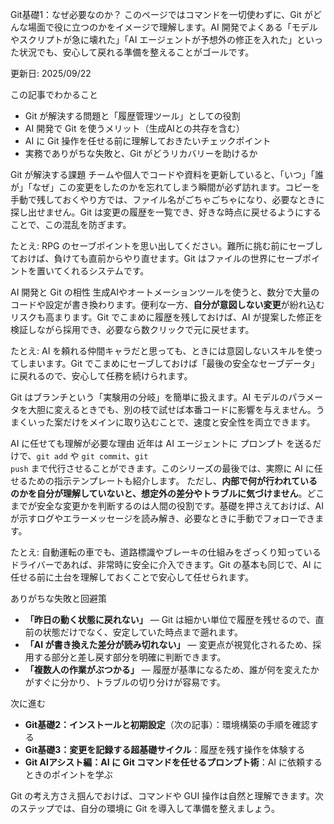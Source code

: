 ---
---


<Heading level={1}>Git基礎1：なぜ必要なのか？</Heading>
<Text>
  このページではコマンドを一切使わずに、Git がどんな場面で役に立つのかをイメージで理解します。AI 開発でよくある「モデルやスクリプトが急に壊れた」「AI エージェントが予想外の修正を入れた」といった状況でも、安心して戻れる準備を整えることがゴールです。
</Text>
<div className="mt-4 inline-flex items-center gap-1.5 rounded-full bg-emerald-50 px-2.5 py-1 text-xs/5 font-semibold text-emerald-800 ring-1 ring-emerald-200 dark:bg-emerald-400/10 dark:text-emerald-200 dark:ring-emerald-300/30">
  <span className="tracking-wide">更新日: 2025/09/22</span>
</div>

<Divider soft className="my-10" />

<Subheading level={2}>この記事でわかること</Subheading>
<ul className="mt-4 space-y-3 text-base/7 text-gray-700 dark:text-gray-300">
  <li>Git が解決する問題と「履歴管理ツール」としての役割</li>
  <li>AI 開発で Git を使うメリット（生成AIとの共存を含む）</li>
  <li>AI に Git 操作を任せる前に理解しておきたいチェックポイント</li>
  <li>実務でありがちな失敗と、Git がどうリカバリーを助けるか</li>
</ul>

<Divider soft className="my-10" />

<Subheading level={2}>Git が解決する課題</Subheading>
<Text className="mt-3">
  チームや個人でコードや資料を更新していると、「いつ」「誰が」「なぜ」この変更をしたのかを忘れてしまう瞬間が必ず訪れます。コピーを手動で残しておくやり方では、ファイル名がごちゃごちゃになり、必要なときに探し出せません。Git は変更の履歴を一覧でき、好きな時点に戻せるようにすることで、この混乱を防ぎます。
</Text>
<div className="mt-3 analogy-card" role="note">
  <p className="leading-6">たとえ: RPG のセーブポイントを思い出してください。難所に挑む前にセーブしておけば、負けても直前からやり直せます。Git はファイルの世界にセーブポイントを置いてくれるシステムです。</p>
</div>

<Subheading level={2} className="mt-12">AI 開発と Git の相性</Subheading>
<Text className="mt-3">
  生成AIやオートメーションツールを使うと、数分で大量のコードや設定が書き換わります。便利な一方、<Strong>自分が意図しない変更</Strong>が紛れ込むリスクも高まります。Git でこまめに履歴を残しておけば、AI が提案した修正を検証しながら採用でき、必要なら数クリックで元に戻せます。
</Text>
<div className="mt-3 analogy-card" role="note">
  <p className="leading-6">たとえ: AI を頼れる仲間キャラだと思っても、ときには意図しないスキルを使ってしまいます。Git でこまめにセーブしておけば「最後の安全なセーブデータ」に戻れるので、安心して任務を続けられます。</p>
</div>

<Text className="mt-4">
  Git はブランチという「実験用の分岐」を簡単に扱えます。AI モデルのパラメータを大胆に変えるときでも、別の枝で試せば本番コードに影響を与えません。うまくいった案だけをメインに取り込むことで、速度と安全性を両立できます。
</Text>

<Subheading level={2} className="mt-12">AI に任せても理解が必要な理由</Subheading>
<Text className="mt-3">
  近年は AI エージェントに <Term definition="AI に伝える指示文。相手が理解しやすいよう状況や目的を整理して伝える。">プロンプト</Term> を送るだけで、<Code>git add</Code> や <Code>git commit</Code>、<Code>git push</Code> まで代行させることができます。このシリーズの最後では、実際に AI に任せるための指示テンプレートも紹介します。
</Text>
<Text className="mt-3">
  ただし、<Strong>内部で何が行われているのかを自分が理解していないと、想定外の差分やトラブルに気づけません</Strong>。どこまでが安全な変更かを判断するのは人間の役割です。基礎を押さえておけば、AI が示すログやエラーメッセージを読み解き、必要なときに手動でフォローできます。
</Text>
<div className="mt-3 analogy-card" role="note">
  <p className="leading-6">たとえ: 自動運転の車でも、道路標識やブレーキの仕組みをざっくり知っているドライバーであれば、非常時に安全に介入できます。Git の基本も同じで、AI に任せる前に土台を理解しておくことで安心して任せられます。</p>
</div>

<Subheading level={2} className="mt-12">ありがちな失敗と回避策</Subheading>
<ul className="mt-4 space-y-3 text-base/7 text-gray-700 dark:text-gray-300">
  <li>
    <Strong>「昨日の動く状態に戻れない」</Strong> — Git は細かい単位で履歴を残せるので、直前の状態だけでなく、安定していた時点まで遡れます。
  </li>
  <li>
    <Strong>「AI が書き換えた差分が読み切れない」</Strong> — 変更点が視覚化されるため、採用する部分と差し戻す部分を明確に判断できます。
  </li>
  <li>
    <Strong>「複数人の作業がぶつかる」</Strong> — 履歴が基準になるため、誰が何を変えたかがすぐに分かり、トラブルの切り分けが容易です。
  </li>
</ul>

<Divider soft className="my-10" />

<Subheading level={2}>次に進む</Subheading>
<ul className="mt-4 space-y-3 text-base/7 text-gray-700 dark:text-gray-300">
  <li>
    <Strong>Git基礎2：インストールと初期設定</Strong>（次の記事）：<TextLink href="/git-install">環境構築の手順</TextLink>を確認する
  </li>
  <li>
    <Strong>Git基礎3：変更を記録する超基礎サイクル</Strong>：履歴を残す操作を体験する
  </li>
  <li>
    <Strong>Git AIアシスト編：AI に Git コマンドを任せるプロンプト術</Strong>：<TextLink href="/git-ai-automation">AI に依頼するときのポイント</TextLink>を学ぶ
  </li>
</ul>

<Text className="mt-6">
  Git の考え方さえ掴んでおけば、コマンドや GUI 操作は自然と理解できます。次のステップでは、自分の環境に Git を導入して準備を整えましょう。
</Text>
